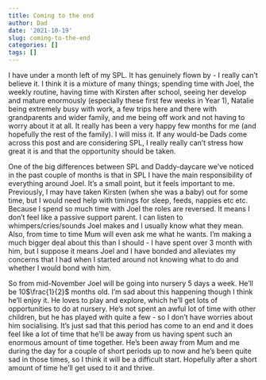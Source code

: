 ```yaml
---
title: Coming to the end
author: Dad
date: '2021-10-19'
slug: coming-to-the-end
categories: []
tags: []
---
```


I have under a month left of my SPL. It has genuinely flown by - I really can't believe it. I think it is a mixture of many things; spending time with Joel, the weekly routine, having time with Kirsten after school, seeing her develop and mature enormously (especially these first few weeks in Year 1), Natalie being extremely busy with work, a few trips here and there with grandparents and wider family, and me being off work and not having to worry about it at all. It really has been a very happy few months for me (and hopefully the rest of the family). I will miss it. If any would-be Dads come across this post and are considering SPL, I really really can't stress how great it is and that the opportunity should be taken.

One of the big differences between SPL and Daddy-daycare we've noticed in the past couple of months is that in SPL I have the main responsibility of everything around Joel. It's a small point, but it feels important to me. Previously, I may have taken Kirsten (when she was a baby) out for some time, but I would need help with timings for sleep, feeds, nappies etc etc. Because I spend so much time with Joel the roles are reversed. It means I don't feel like a passive support parent. I can listen to whimpers/cries/sounds Joel makes and I usually know what they mean. Also, from time to time Mum will even ask me what he wants. I'm making a much bigger deal about this than I should - I have spent over 3 month with him, but I suppose it means Joel and I have bonded and alleviates my concerns that I had when I started around not knowing what to do and whether I would bond with him.

So from mid-November Joel will be going into nursery 5 days a week. He'll be 10$\frac{1}{2}$ months old. I'm sad about this happening though I think he'll enjoy it. He loves to play and explore, which he'll get lots of opportunities to do at nursery. He's not spent an awful lot of time with other children, but he has played with quite a few - so I don't have worries about him socialising. It's just sad that this period has come to an end and it does feel like a lot of time that he'll be away from us having spent such an enormous amount of time together. He's been away from Mum and me during the day for a couple of short periods up to now and he's been quite sad in those times, so I think it will be a difficult start. Hopefully after a short amount of time he'll get used to it and thrive.